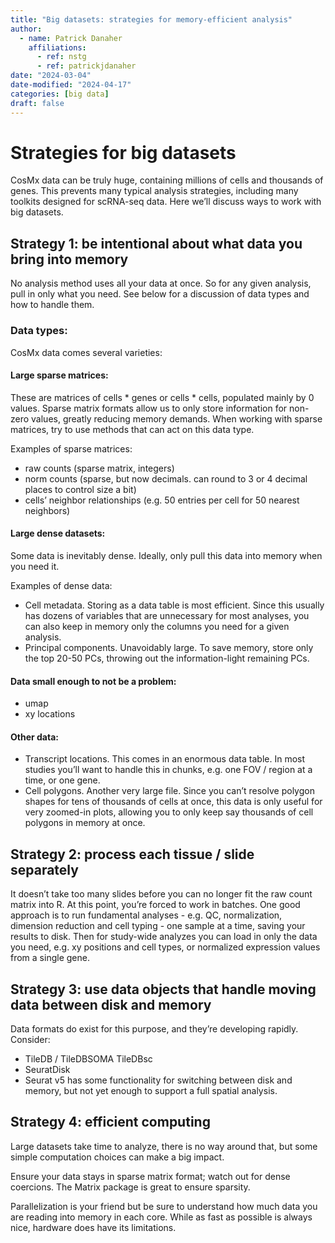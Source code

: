 ```yaml
---
title: "Big datasets: strategies for memory-efficient analysis"
author:
  - name: Patrick Danaher
    affiliations:
      - ref: nstg
      - ref: patrickjdanaher
date: "2024-03-04"
date-modified: "2024-04-17"
categories: [big data]
draft: false
---
```


# Strategies for big datasets

CosMx data can be truly huge, containing millions of cells and thousands of genes. 
This prevents many typical analysis strategies, including many toolkits designed for scRNA-seq data. 
Here we'll discuss ways to work with big datasets.

## Strategy 1: be intentional about what data you bring into memory

No analysis method uses all your data at once. So for any given analysis, pull in only what you need. 
See below for a discussion of data types and how to handle them.

### Data types:

CosMx data comes several varieties:

#### Large sparse matrices:

These are matrices of cells * genes or cells * cells, populated mainly by 0 values. 
Sparse matrix formats allow us to only store information for non-zero values, greatly reducing memory demands.
When working with sparse matrices, try to use methods that can act on this data type. 

Examples of sparse matrices:

- raw counts (sparse matrix, integers)
- norm counts (sparse, but now decimals. can round to 3 or 4 decimal places to control size a bit)
- cells' neighbor relationships (e.g. 50 entries per cell for 50 nearest neighbors)

#### Large dense datasets:
Some data is inevitably dense. Ideally, only pull this data into memory when you need it.

Examples of dense data:

- Cell metadata. Storing as a data table is most efficient. Since this usually has dozens of variables
  that are unnecessary for most analyses, you can also keep in memory only the columns you need for a given analysis. 
- Principal components. Unavoidably large. To save memory, store only the top 20-50 PCs, throwing out the information-light remaining PCs.

#### Data small enough to not be a problem:

- umap
- xy locations

#### Other data:

- Transcript locations. This comes in an enormous data table. In most studies you'll want to handle this in chunks, e.g. one FOV / region at a time, or one gene.
- Cell polygons. Another very large file. Since you can't resolve polygon shapes for tens of thousands of cells at once, this data is only useful for very zoomed-in plots, allowing you to only keep say thousands of cell polygons in memory at once.

## Strategy 2: process each tissue / slide separately

It doesn't take too many slides before you can no longer fit the raw count matrix into R. 
At this point, you're forced to work in batches. 
One good approach is to run fundamental analyses - e.g. QC, normalization, dimension reduction and cell typing - one sample at a time, 
saving your results to disk. 
Then for study-wide analyzes you can load in only the data you need, e.g. xy positions and cell types, or normalized expression values from a single gene.

## Strategy 3: use data objects that handle moving data between disk and memory

Data formats do exist for this purpose, and they're developing rapidly. Consider:

- TileDB / TileDBSOMA  TileDBsc
- SeuratDisk
- Seurat v5 has some functionality for switching between disk and memory, but not yet enough to support a full spatial analysis.

## Strategy 4: efficient computing 

Large datasets take time to analyze, there is no way around that, but some simple computation choices can make a big impact. 

Ensure your data stays in sparse matrix format; watch out for dense coercions. The Matrix package is great to ensure sparsity.  

Parallelization is your friend but be sure to understand how much data you are reading into memory in each core. While as fast as possible is always nice, hardware does have its limitations.  

 

